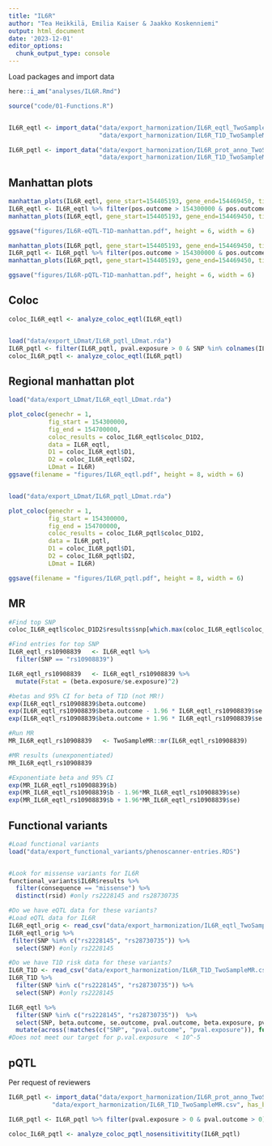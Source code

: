 ```yaml
---
title: "IL6R"
author: "Tea Heikkilä, Emilia Kaiser & Jaakko Koskenniemi"
output: html_document
date: '2023-12-01'
editor_options:
  chunk_output_type: console
---
```


  Load packages and import data
```r


here::i_am("analyses/IL6R.Rmd")

source("code/01-Functions.R")


IL6R_eqtl <- import_data("data/export_harmonization/IL6R_eqtl_TwoSampleMR.csv", 
                         "data/export_harmonization/IL6R_T1D_TwoSampleMR.csv", has_beta = TRUE)

IL6R_pqtl <- import_data("data/export_harmonization/IL6R_prot_anno_TwoSampleMR.csv", 
                         "data/export_harmonization/IL6R_T1D_TwoSampleMR.csv", has_beta = TRUE)

```


## Manhattan plots
```r
manhattan_plots(IL6R_eqtl, gene_start=154405193, gene_end=154469450, title = "IL6R eQTL")
IL6R_eqtl <- IL6R_eqtl %>% filter(pos.outcome > 154300000 & pos.outcome < 154700000) 
manhattan_plots(IL6R_eqtl, gene_start=154405193, gene_end=154469450, title = "IL6R")

ggsave("figures/IL6R-eQTL-T1D-manhattan.pdf", height = 6, width = 6)

manhattan_plots(IL6R_pqtl, gene_start=154405193, gene_end=154469450, title = "IL6R pqtl")
IL6R_pqtl <- IL6R_pqtl %>% filter(pos.outcome > 154300000 & pos.outcome < 154700000) 
manhattan_plots(IL6R_pqtl, gene_start=154405193, gene_end=154469450, title = "IL6R")

ggsave("figures/IL6R-pQTL-T1D-manhattan.pdf", height = 6, width = 6)

```

## Coloc
```r
coloc_IL6R_eqtl <- analyze_coloc_eqtl(IL6R_eqtl)


load("data/export_LDmat/IL6R_pqtl_LDmat.rda")
IL6R_pqtl <- filter(IL6R_pqtl, pval.exposure > 0 & SNP %in% colnames(IL6R))
coloc_IL6R_pqtl <- analyze_coloc_eqtl(IL6R_pqtl)

```

## Regional manhattan plot

```r

load("data/export_LDmat/IL6R_eqtl_LDmat.rda")

plot_coloc(genechr = 1,
           fig_start = 154300000,
           fig_end = 154700000,
           coloc_results = coloc_IL6R_eqtl$coloc_D1D2,
           data = IL6R_eqtl,
           D1 = coloc_IL6R_eqtl$D1,
           D2 = coloc_IL6R_eqtl$D2,
           LDmat = IL6R)
ggsave(filename = "figures/IL6R_eqtl.pdf", height = 8, width = 6)


load("data/export_LDmat/IL6R_pqtl_LDmat.rda")

plot_coloc(genechr = 1,
           fig_start = 154300000,
           fig_end = 154700000,
           coloc_results = coloc_IL6R_pqtl$coloc_D1D2,
           data = IL6R_pqtl,
           D1 = coloc_IL6R_pqtl$D1,
           D2 = coloc_IL6R_pqtl$D2,
           LDmat = IL6R)

ggsave(filename = "figures/IL6R_pqtl.pdf", height = 8, width = 6)
```

## MR
```r

#Find top SNP
coloc_IL6R_eqtl$coloc_D1D2$results$snp[which.max(coloc_IL6R_eqtl$coloc_D1D2$results$SNP.PP.H4)] #rs10908839

#Find entries for top SNP
IL6R_eqtl_rs10908839   <- IL6R_eqtl %>% 
  filter(SNP == "rs10908839")

IL6R_eqtl_rs10908839   <- IL6R_eqtl_rs10908839 %>% 
  mutate(Fstat = (beta.exposure/se.exposure)^2)

#betas and 95% CI for beta of T1D (not MR!)
exp(IL6R_eqtl_rs10908839$beta.outcome)
exp(IL6R_eqtl_rs10908839$beta.outcome - 1.96 * IL6R_eqtl_rs10908839$se.outcome)
exp(IL6R_eqtl_rs10908839$beta.outcome + 1.96 * IL6R_eqtl_rs10908839$se.outcome)

#Run MR
MR_IL6R_eqtl_rs10908839   <- TwoSampleMR::mr(IL6R_eqtl_rs10908839)

#MR results (unexponentiated)
MR_IL6R_eqtl_rs10908839

#Exponentiate beta and 95% CI
exp(MR_IL6R_eqtl_rs10908839$b)
exp(MR_IL6R_eqtl_rs10908839$b - 1.96*MR_IL6R_eqtl_rs10908839$se)
exp(MR_IL6R_eqtl_rs10908839$b + 1.96*MR_IL6R_eqtl_rs10908839$se)
```


## Functional variants

```r

#Load functional variants
load("data/export_functional_variants/phenoscanner-entries.RDS")


#Look for missense variants for IL6R
functional_variants$IL6R$results %>% 
  filter(consequence == "missense") %>%  
  distinct(rsid) #only rs2228145 and rs28730735

#Do we have eQTL data for these variants?
#Load eQTL data for IL6R
IL6R_eqtl_orig <- read_csv("data/export_harmonization/IL6R_eqtl_TwoSampleMR.csv")
IL6R_eqtl_orig %>%
 filter(SNP %in% c("rs2228145", "rs28730735")) %>% 
  select(SNP) #only rs2228145

#Do we have T1D risk data for these variants?
IL6R_T1D <- read_csv("data/export_harmonization/IL6R_T1D_TwoSampleMR.csv")
IL6R_T1D %>%
  filter(SNP %in% c("rs2228145", "rs28730735")) %>% 
  select(SNP) #only rs2228145

IL6R_eqtl %>% 
  filter(SNP %in% c("rs2228145", "rs28730735"))  %>% 
  select(SNP, beta.outcome, se.outcome, pval.outcome, beta.exposure, pval.exposure) %>%
  mutate(across(!matches(c("SNP", "pval.outcome", "pval.exposure")), function(x) signif(x, digits = 2)))
#Does not meet our target for p.val.exposure  < 10^-5
```



## pQTL

Per request of reviewers
```r
IL6R_pqtl <- import_data("data/export_harmonization/IL6R_prot_anno_TwoSampleMR.csv",
            "data/export_harmonization/IL6R_T1D_TwoSampleMR.csv", has_beta = TRUE)

IL6R_pqtl <- IL6R_pqtl %>% filter(pval.exposure > 0 & pval.outcome > 0)

coloc_IL6R_pqtl <- analyze_coloc_pqtl_nosensitivitity(IL6R_pqtl)
```


